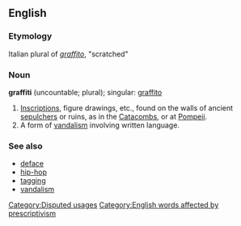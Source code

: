 ==English==
===Etymology===
Italian plural of ''[[graffito]]'', "scratched"

===Noun===
'''graffiti''' (uncountable; plural); singular: [[graffito]]

#[[Inscription]]s, figure drawings, etc., found on the walls of ancient [[sepulchers]] or ruins, as in the [[Catacomb]]s, or at [[Pompeii]].
#A form of [[vandalism]] involving written language.

===See also===
*[[deface]]
*[[hip-hop]]<!-- one- and two-word non-hyphenated forms? -->
*[[tagging]]
*[[vandalism]]

[[Category:Disputed usages]]
[[Category:English words affected by prescriptivism]]